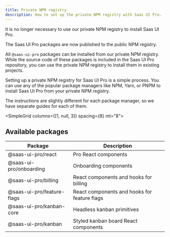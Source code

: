 ```yaml
---
title: Private NPM registry
description: How to set up the private NPM registry with Saas UI Pro.
---
```


<Info>
  It is no longer necessary to use our private NPM registry to install Saas UI Pro.

The Saas UI Pro packages are now published to the public NPM registry.

</Info>

All `@saas-ui-pro` packages can be installed from our private NPM registry.
While the source code of these packages is included in the Saas UI Pro repository, you can use the private NPM registry to install them in existing projects.

Setting up a private NPM registry for Saas UI Pro is a simple process. You can use any of the popular package managers like NPM, Yarn, or PNPM to install Saas UI Pro from your private NPM registry.

<Info>
  The instructions are slightly different for each package manager, so we have
  separate guides for each of them.
</Info>

<SimpleGrid columns={[1, null, 3]} spacing={8} mt="8">
  <QuickLink
    href="/docs/pro/installation/private-npm/npm"
    width="100%"
    title="NPM"
    description="Install Saas UI Pro with NPM."
    label="Instructions"
  />
  <QuickLink
    href="/docs/pro/installation/private-npm/yarn"
    width="100%"
    title="Yarn"
    description="Install Saas UI Pro with Yarn."
    label="Instructions"
  />
  <QuickLink
    href="/docs/pro/installation/private-npm/pnpm"
    width="100%"
    title="PNPM"
    description="Install Saas UI Pro with PNPM."
    label="Instructions"
  />
</SimpleGrid>

## Available packages

| Package                    | Description                                  |
| -------------------------- | -------------------------------------------- |
| @saas-ui-pro/react         | Pro React components                         |
| @saas-ui-pro/onboarding    | Onboarding components                        |
| @saas-ui-pro/billing       | React components and hooks for billing       |
| @saas-ui-pro/feature-flags | React components and hooks for feature flags |
| @saas-ui-pro/kanban-core   | Headless kanban primitives                   |
| @saas-ui-pro/kanban        | Styled kanban board React components         |
